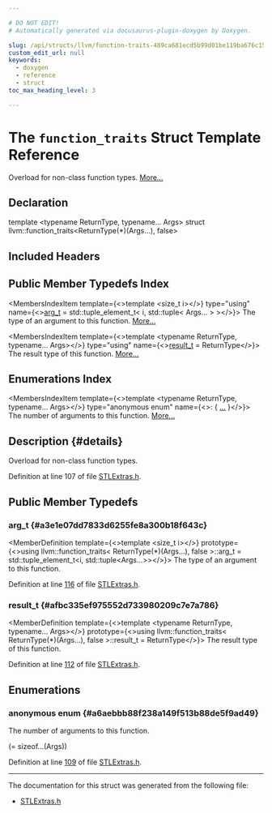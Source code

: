 ```yaml
---

# DO NOT EDIT!
# Automatically generated via docusaurus-plugin-doxygen by Doxygen.

slug: /api/structs/llvm/function-traits-489ca681ecd5b99d01be119ba676c15f
custom_edit_url: null
keywords:
  - doxygen
  - reference
  - struct
toc_max_heading_level: 3

---
```





# The `function_traits` Struct Template Reference

<DoxygenPage pluginConfig={pluginConfig}>

Overload for non-class function types. <a href="#details">More...</a>

## Declaration

<CodeBlock>template &lt;typename ReturnType, typename... Args&gt;
struct llvm::function_traits&lt;ReturnType(&#42;)(Args...), false&gt;</CodeBlock>

## Included Headers

<IncludesList>
<IncludesListItem
  filePath="llvm/ADT/STLExtras.h"
  permalink="/docs/api/files/include/include/llvm/include/llvm/adt/stlextras-h"
  isLocal="true" />
</IncludesList>

## Public Member Typedefs Index

<MembersIndex>

<MembersIndexItem
  template={<>template &lt;size&#95;t i&gt;</>}
  type="using"
  name={<><a href="#a3e1e07dd7833d6255fe8a300b18f643c">arg&#95;t</a> = std::tuple&#95;element&#95;t&lt; i, std::tuple&lt; Args... &gt; &gt;</>}>
The type of an argument to this function. <a href="#a3e1e07dd7833d6255fe8a300b18f643c">More...</a>
</MembersIndexItem>

<MembersIndexItem
  template={<>template &lt;typename ReturnType, typename... Args&gt;</>}
  type="using"
  name={<><a href="#afbc335ef975552d733980209c7e7a786">result&#95;t</a> = ReturnType</>}>
The result type of this function. <a href="#afbc335ef975552d733980209c7e7a786">More...</a>
</MembersIndexItem>

</MembersIndex>

## Enumerations Index

<MembersIndex>

<MembersIndexItem
  template={<>template &lt;typename ReturnType, typename... Args&gt;</>}
  type="anonymous enum"
  name={<>:  &#123; <a href="#a6aebbb88f238a149f513b88de5f9ad49">...</a> &#125;</>}>
The number of arguments to this function. <a href="#a6aebbb88f238a149f513b88de5f9ad49">More...</a>
</MembersIndexItem>

</MembersIndex>

## Description {#details}

Overload for non-class function types.

Definition at line 107 of file <a href="/docs/api/files/include/include/llvm/include/llvm/adt/stlextras-h">STLExtras.h</a>.

<SectionDefinition>

## Public Member Typedefs

### arg&#95;t {#a3e1e07dd7833d6255fe8a300b18f643c}

<MemberDefinition
  template={<>template &lt;size&#95;t i&gt;</>}
  prototype={<>using llvm::function&#95;traits&lt; ReturnType(&#42;)(Args...), false &gt;::arg&#95;t =  std::tuple&#95;element&#95;t&lt;i, std::tuple&lt;Args...&gt;&gt;</>}>
The type of an argument to this function.

Definition at line <a href="/docs/api/files/include/include/llvm/include/llvm/adt/stlextras-h/#l00116">116</a> of file <a href="/docs/api/files/include/include/llvm/include/llvm/adt/stlextras-h">STLExtras.h</a>.
</MemberDefinition>

### result&#95;t {#afbc335ef975552d733980209c7e7a786}

<MemberDefinition
  template={<>template &lt;typename ReturnType, typename... Args&gt;</>}
  prototype={<>using llvm::function&#95;traits&lt; ReturnType(&#42;)(Args...), false &gt;::result&#95;t =  ReturnType</>}>
The result type of this function.

Definition at line <a href="/docs/api/files/include/include/llvm/include/llvm/adt/stlextras-h/#l00112">112</a> of file <a href="/docs/api/files/include/include/llvm/include/llvm/adt/stlextras-h">STLExtras.h</a>.
</MemberDefinition>

</SectionDefinition>

<SectionDefinition>

## Enumerations

### anonymous enum  {#a6aebbb88f238a149f513b88de5f9ad49}

<MemberDefinition
  prototype="anonymous enum ">
The number of arguments to this function.

<EnumerationList title="Enumeration values">

<Link id="a6aebbb88f238a149f513b88de5f9ad49a49d8e001b076f2e152a6d8810ac2c3a2" />
<EnumerationListItem name="num_args">
 (= sizeof...(Args))
</EnumerationListItem>

</EnumerationList>

Definition at line <a href="/docs/api/files/include/include/llvm/include/llvm/adt/stlextras-h/#l00109">109</a> of file <a href="/docs/api/files/include/include/llvm/include/llvm/adt/stlextras-h">STLExtras.h</a>.
</MemberDefinition>

</SectionDefinition>

<hr/>

The documentation for this struct was generated from the following file:

<ul>
<li><a href="/docs/api/files/include/include/llvm/include/llvm/adt/stlextras-h">STLExtras.h</a></li>
</ul>

</DoxygenPage>
